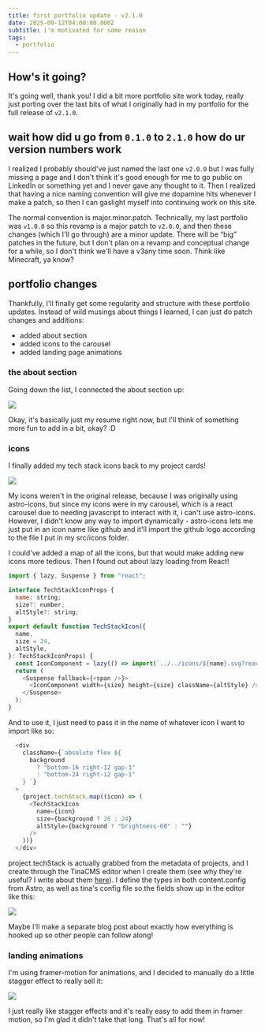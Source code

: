 ```yaml
---
title: first portfolio update - v2.1.0
date: 2025-09-12T04:00:00.000Z
subtitle: i'm motivated for some reason
tags:
  - portfolio
---
```


## How's it going?

It's going well, thank you! I did a bit more portfolio site work today, really just porting over the last bits of what I originally had in my portfolio for the full release of `v2.1.0`.

## wait how did u go from `0.1.0` to `2.1.0` how do ur version numbers work

I realized I probably should've just named the last one `v2.0.0` but I was fully missing a page and I don't think it's good enough for me to go public on LinkedIn or something yet and I never gave any thought to it. Then I realized that having a nice naming convention will give me dopamine hits whenever I make a patch, so then I can gaslight myself into continuing work on this site.

The normal convention is major.minor.patch. Technically, my last portfolio was `v1.0.0` so this revamp is a major patch to `v2.0.0`, and then these changes (which I'll go through) are a minor update. There will be “big” patches in the future, but I don't plan on a revamp and conceptual change for a while, so I don't think we'll have a v3any time soon. Think like Minecraft, ya know?

## portfolio changes

Thankfully, I'll finally get some regularity and structure with these portfolio updates. Instead of wild musings about things I learned, I can just do patch changes and additions:

* added about section
* added icons to the carousel
* added landing page animations

### the about section

Going down the list, I connected the about section up:

![](https://res.cloudinary.com/dqjxcxacd/image/upload/v1757706693/2e5f7ab4-b115-453e-b1ad-9af84f944e58.png)

Okay, it's basically just my resume right now, but I'll think of something more fun to add in a bit, okay? \:D

### icons

I finally added my tech stack icons back to my project cards!

![](https://res.cloudinary.com/dqjxcxacd/image/upload/v1757704907/e6a16201-be43-4df7-b9ef-30226d6a9b63.png)

My icons weren't in the original release, because I was originally using astro-icons, but since my icons were in my carousel, which is a react carousel due to needing javascript to interact with it, i can't use astro-icons. However, I didn't know any way to import dynamically - astro-icons lets me just put in an icon name like github and it'll import the github logo according to the file I put in my src/icons folder. 

I could've added a map of all the icons, but that would make adding new icons more tedious. Then I found out about lazy loading from React!

```javascript
import { lazy, Suspense } from "react";

interface TechStackIconProps {
  name: string;
  size?: number;
  altStyle?: string;
}
export default function TechStackIcon({
  name,
  size = 24,
  altStyle,
}: TechStackIconProps) {
  const IconComponent = lazy(() => import(`../../icons/${name}.svg?react`));
  return (
    <Suspense fallback={<span />}>
      <IconComponent width={size} height={size} className={altStyle} />
    </Suspense>
  );
}

```

And to use it, I just need to pass it in the name of whatever icon I want to import like so:

```ts
  <div
    className={`absolute flex ${
      background
        ? "bottom-16 right-12 gap-1"
        : "bottom-24 right-12 gap-1"
    } `}
  >
    {project.techStack.map((icon) => (
      <TechStackIcon
        name={icon}
        size={background ? 20 : 24}
        altStyle={background ? "brightness-60" : ""}
      />
    ))}
  </div>
```

project.techStack is actually grabbed from the metadata of projects, and I create through the TinaCMS editor when I create them (see why they're useful? I write about them [here](https://www.clarence-yeh.dev/blogs/Devlog-what-is-a-cms.mdx)). I define the types in both content.config from Astro, as well as tina's config file so the fields show up in the editor like this:

![](https://res.cloudinary.com/dqjxcxacd/image/upload/v1757707348/1bf78484-cc9d-4600-a667-1752b3dca0c3.png)

Maybe I'll make a separate blog post about exactly how everything is hooked up so other people can follow along!

### landing animations

I'm using framer-motion for animations, and I decided to manually do a little stagger effect to really sell it:

![](https://res.cloudinary.com/dqjxcxacd/image/upload/v1757705235/portfolioanimation_1_lapgn5.gif)

I just really like stagger effects and it's really easy to add them in framer motion, so I'm glad it didn't take that long. That's all for now!
